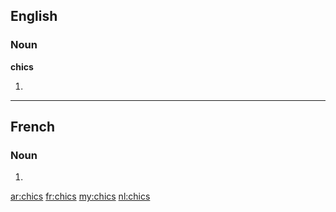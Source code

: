 ==English==

===Noun===
'''chics'''

# {{plural of|[[chic]]}}

----

==French==

===Noun===
{{infl|fr|plural}} {{m|p}}

# {{plural of|chic|lang=fr}}

[[ar:chics]]
[[fr:chics]]
[[my:chics]]
[[nl:chics]]